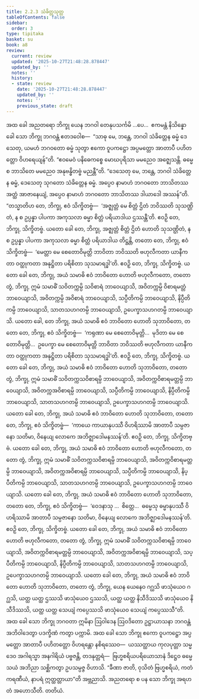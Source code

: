 ```yaml
---
title: 2.2.3 သံခိတ္တသုတ္တ
tableOfContents: false
sidebar:
  order: 3
type: tipitaka
basket: su
book: a8
review:
  current: review
  updated: '2025-10-27T21:48:28.878447'
  updated_by: ''
  notes: ''
  history:
  - state: review
    date: '2025-10-27T21:48:28.878447'
    updated_by: ''
    notes: ''
    previous_state: draft
---
```



<ReviewStatus review={frontmatter.review} showDetails={true} />

<HypothesisAnnotation frontmatter={frontmatter} />

<DynamicBreadcrumb />

<Division number="63" book="a8" e="ch" v="17" p="121">

<Paragraph number="640" book="a8">
အထ ခေါ အညတရော ဘိက္ခု ယေန ဘဂဝါ တေနုပသင်္ကမိ …ပေ…  ဧကမန္တံ နိသိန္နော ခေါ သော ဘိက္ခု ဘဂဝန္တံ ဧတဒဝေါစ—  “သာဓု မေ, ဘန္တေ, ဘဂဝါ သံခိတ္တေန ဓမ္မံ ဒေသေတု, ယမဟံ ဘဂဝတော ဓမ္မံ သုတွာ ဧကော ဝူပကဋ္ဌော အပ္ပမတ္တော အာတာပီ ပဟိတတ္တော ဝိဟရေယျန်”တိ. “ဧဝမေဝံ ပနိဓေကစ္စေ မောဃပုရိသာ မမညေဝ အဇ္ဈေသန္တိ. ဓမ္မေ စ ဘာသိတေ မမညေဝ အနုဗန္ဓိတဗ္ဗံ မညန္တီ”တိ. “ဒေသေတု မေ, ဘန္တေ, ဘဂဝါ သံခိတ္တေန ဓမ္မံ, ဒေသေတု သုဂတော သံခိတ္တေန ဓမ္မံ. အပ္ပေဝ နာမာဟံ ဘဂဝတော ဘာသိတဿ အတ္ထံ အာဇာနေယျံ, အပ္ပေဝ နာမာဟံ ဘဂဝတော ဘာသိတဿ ဒါယာဒေါ အဿန်”တိ. “တသ္မာတိဟ တေ, ဘိက္ခု, ဧဝံ သိက္ခိတဗ္ဗံ—  ‘အဇ္ဈတ္တံ မေ စိတ္တံ ဌိတံ ဘဝိဿတိ သုသဏ္ဌိတံ, န စ ဥပ္ပန္နာ ပါပကာ အကုသလာ ဓမ္မာ စိတ္တံ ပရိယာဒါယ ဌဿန္တီ’တိ. ဧဝဉှိ တေ, ဘိက္ခု, သိက္ခိတဗ္ဗံ.
</Paragraph>

<Paragraph number="641" book="a8">
ယတော ခေါ တေ, ဘိက္ခု, အဇ္ဈတ္တံ စိတ္တံ ဌိတံ ဟောတိ သုသဏ္ဌိတံ, န စ ဥပ္ပန္နာ ပါပကာ အကုသလာ ဓမ္မာ စိတ္တံ ပရိယာဒါယ တိဋ္ဌန္တိ, တတော တေ, ဘိက္ခု, ဧဝံ သိက္ခိတဗ္ဗံ—  ‘မေတ္တာ မေ စေတောဝိမုတ္တိ ဘာဝိတာ ဘဝိဿတိ ဗဟုလီကတာ ယာနီကတာ ဝတ္ထုကတာ အနုဋ္ဌိတာ ပရိစိတာ သုသမာရဒ္ဓါ’တိ. ဧဝဉှိ တေ, ဘိက္ခု, သိက္ခိတဗ္ဗံ.
</Paragraph>

<Paragraph number="642" book="a8">
ယတော ခေါ တေ, ဘိက္ခု, အယံ သမာဓိ ဧဝံ ဘာဝိတော ဟောတိ ဗဟုလီကတော, တတော တွံ, ဘိက္ခု, ဣမံ သမာဓိံ သဝိတက္ကမ္ပိ သဝိစာရံ ဘာဝေယျာသိ, အဝိတက္ကမ္ပိ ဝိစာရမတ္တံ ဘာဝေယျာသိ, အဝိတက္ကမ္ပိ အဝိစာရံ ဘာဝေယျာသိ, သပ္ပီတိကမ္ပိ ဘာဝေယျာသိ, နိပ္ပီတိကမ္ပိ ဘာဝေယျာသိ, သာတသဟဂတမ္ပိ ဘာဝေယျာသိ, ဥပေက္ခာသဟဂတမ္ပိ ဘာဝေယျာသိ.
</Paragraph>

<Paragraph number="643" book="a8">
ယတော ခေါ, တေ ဘိက္ခု, အယံ သမာဓိ ဧဝံ ဘာဝိတော ဟောတိ သုဘာဝိတော, တတော တေ, ဘိက္ခု, ဧဝံ သိက္ခိတဗ္ဗံ—  ‘ကရုဏာ မေ စေတောဝိမုတ္တိ…  မုဒိတာ မေ စေတောဝိမုတ္တိ…  ဥပေက္ခာ မေ စေတောဝိမုတ္တိ ဘာဝိတာ ဘဝိဿတိ ဗဟုလီကတာ ယာနီကတာ ဝတ္ထုကတာ အနုဋ္ဌိတာ ပရိစိတာ သုသမာရဒ္ဓါ’တိ. ဧဝဉှိ တေ, ဘိက္ခု, သိက္ခိတဗ္ဗံ.
</Paragraph>

<Paragraph number="644" book="a8">
ယတော ခေါ တေ, ဘိက္ခု, အယံ သမာဓိ ဧဝံ ဘာဝိတော ဟောတိ သုဘာဝိတော, တတော တွံ, ဘိက္ခု, ဣမံ သမာဓိံ သဝိတက္ကသဝိစာရမ္ပိ ဘာဝေယျာသိ, အဝိတက္ကဝိစာရမတ္တမ္ပိ ဘာဝေယျာသိ, အဝိတက္ကအဝိစာရမ္ပိ ဘာဝေယျာသိ, သပ္ပီတိကမ္ပိ ဘာဝေယျာသိ, နိပ္ပီတိကမ္ပိ ဘာဝေယျာသိ, သာတသဟဂတမ္ပိ ဘာဝေယျာသိ, ဥပေက္ခာသဟဂတမ္ပိ ဘာဝေယျာသိ.
</Paragraph>

<Paragraph number="645" book="a8">
ယတော ခေါ တေ, ဘိက္ခု, အယံ သမာဓိ ဧဝံ ဘာဝိတော ဟောတိ သုဘာဝိတော, တတော တေ, ဘိက္ခု, ဧဝံ သိက္ခိတဗ္ဗံ—  ‘ကာယေ ကာယာနုပဿီ ဝိဟရိဿာမိ အာတာပီ သမ္ပဇာနော သတိမာ, ဝိနေယျ လောကေ အဘိဇ္ဈာဒေါမနဿန်’တိ. ဧဝဉှိ တေ, ဘိက္ခု, သိက္ခိတဗ္ဗံ.
</Paragraph>

<Paragraph number="646" book="a8">
ယတော ခေါ တေ, ဘိက္ခု, အယံ သမာဓိ ဧဝံ ဘာဝိတော ဟောတိ ဗဟုလီကတော, တတော တွံ, ဘိက္ခု, ဣမံ သမာဓိံ သဝိတက္ကသဝိစာရမ္ပိ ဘာဝေယျာသိ, အဝိတက္ကဝိစာရမတ္တမ္ပိ ဘာဝေယျာသိ, အဝိတက္ကအဝိစာရမ္ပိ ဘာဝေယျာသိ, သပ္ပီတိကမ္ပိ ဘာဝေယျာသိ, နိပ္ပီတိကမ္ပိ ဘာဝေယျာသိ, သာတသဟဂတမ္ပိ ဘာဝေယျာသိ, ဥပေက္ခာသဟဂတမ္ပိ ဘာဝေယျာသိ.
</Paragraph>

<Paragraph number="647" book="a8">
ယတော ခေါ တေ, ဘိက္ခု, အယံ သမာဓိ ဧဝံ ဘာဝိတော ဟောတိ သုဘာဝိတော, တတော တေ, ဘိက္ခု, ဧဝံ သိက္ခိတဗ္ဗံ—  ‘ဝေဒနာသု …  စိတ္တေ…  ဓမ္မေသု ဓမ္မာနုပဿီ ဝိဟရိဿာမိ အာတာပီ သမ္ပဇာနော သတိမာ, ဝိနေယျ လောကေ အဘိဇ္ဈာဒေါမနဿန်’တိ. ဧဝဉှိ တေ, ဘိက္ခု, သိက္ခိတဗ္ဗံ.
</Paragraph>

<Paragraph number="648" book="a8">
ယတော ခေါ တေ, ဘိက္ခု, အယံ သမာဓိ ဧဝံ ဘာဝိတော ဟောတိ ဗဟုလီကတော, တတော တွံ, ဘိက္ခု, ဣမံ သမာဓိံ သဝိတက္ကသဝိစာရမ္ပိ ဘာဝေယျာသိ, အဝိတက္ကဝိစာရမတ္တမ္ပိ ဘာဝေယျာသိ, အဝိတက္ကအဝိစာရမ္ပိ ဘာဝေယျာသိ, သပ္ပီတိကမ္ပိ ဘာဝေယျာသိ, နိပ္ပီတိကမ္ပိ ဘာဝေယျာသိ, သာတသဟဂတမ္ပိ ဘာဝေယျာသိ, ဥပေက္ခာသဟဂတမ္ပိ ဘာဝေယျာသိ.
</Paragraph>

<Paragraph number="649" book="a8">
ယတော ခေါ တေ, ဘိက္ခု, အယံ သမာဓိ ဧဝံ ဘာဝိတော ဟောတိ သုဘာဝိတော, တတော တွံ, ဘိက္ခု, ယေန ယေနေဝ ဂဂ္ဃသိ ဖာသုံယေဝ ဂဂ္ဃသိ, ယတ္ထ ယတ္ထ ဌဿသိ ဖာသုံယေဝ ဌဿသိ, ယတ္ထ ယတ္ထ နိသီဒိဿသိ ဖာသုံယေဝ နိသီဒိဿသိ, ယတ္ထ ယတ္ထ သေယျံ ကပ္ပေဿသိ ဖာသုံယေဝ သေယျံ ကပ္ပေဿသီ”တိ.
</Paragraph>

<Paragraph number="650" book="a8">
အထ ခေါ သော ဘိက္ခု ဘဂဝတာ ဣမိနာ ဩဝါဒေန ဩဝဒိတော ဥဋ္ဌာယာသနာ ဘဂဝန္တံ အဘိဝါဒေတွာ ပဒက္ခိဏံ ကတွာ ပက္ကာမိ. အထ ခေါ သော ဘိက္ခု ဧကော ဝူပကဋ္ဌော အပ္ပမတ္တော အာတာပီ ပဟိတတ္တော ဝိဟရန္တော နစိရဿေဝ—  ယဿတ္ထာယ ကုလပုတ္တာ သမ္မဒေဝ အဂါရသ္မာ အနဂါရိယံ ပဗ္ဗဇန္တိ, တဒနုတ္တရံ—  ဗြဟ္မစရိယပရိယောသာနံ ဒိဋ္ဌေဝ ဓမ္မေ သယံ အဘိညာ သစ္ဆိကတွာ ဥပသမ္ပဇ္ဇ ဝိဟာသိ. “ခီဏာ ဇာတိ, ဝုသိတံ ဗြဟ္မစရိယံ, ကတံ ကရဏီယံ, နာပရံ ဣတ္ထတ္တာယာ”တိ အဗ္ဘညာသိ. အညတရော စ ပန သော ဘိက္ခု အရဟတံ အဟောသီတိ.

</Paragraph>
</Division>

<Paragraph number="651" type="center" book="a8">
တတိယံ.
</Paragraph>